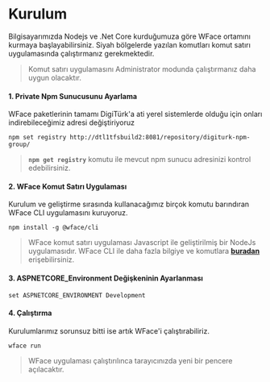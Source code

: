 # Kurulum

Bilgisayarımızda Nodejs ve .Net Core kurduğumuza göre WFace ortamını kurmaya başlayabilirsiniz.
Siyah bölgelerde yazılan komutları komut satırı uygulamasında çalıştırmanız gerekmektedir.

> Komut satırı uygulamasını Administrator modunda çalıştırmanız daha uygun olacaktır.

#### 1. Private Npm Sunucusunu Ayarlama

WFace paketlerinin tamamı DigiTürk'a ati yerel sistemlerde olduğu için onları indirebileceğimiz adresi değiştiriyoruz

```console
npm set registry http://dtl1tfsbuild2:8081/repository/digiturk-npm-group/
```
> __`npm get registry`__ komutu ile mevcut npm sunucu adresinizi kontrol edebilirsiniz.

#### 2. WFace Komut Satırı Uygulaması

Kurulum ve geliştirme sırasında kullanacağımız birçok komutu barındıran WFace CLI uygulamasını kuruyoruz. 

```console
npm install -g @wface/cli
```
> WFace komut satırı uygulaması Javascript ile geliştirilmiş bir NodeJs uygulamasıdır.
WFace CLI ile daha fazla bilgiye ve komutlara [__buradan__]() erişebilirsiniz.

#### 3. ASPNETCORE_Environment Değişkeninin Ayarlanması

```console
set ASPNETCORE_ENVIRONMENT Development
```

#### 4. Çalıştırma

Kurulumlarımız sorunsuz bitti ise artık WFace'i çalıştırabiliriz.

```console
wface run
```

> WFace uygulaması çalıştırılınca tarayıcınızda yeni bir pencere açılacaktır.


